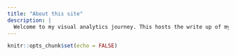 ```yaml
---
title: "About this site"
description: |
  Welcome to my visual analytics journey. This hosts the write up of my DataViz Makeovers, R visual exercises, and projects. 
---
```


```r
knitr::opts_chunk$set(echo = FALSE)
```

